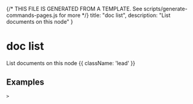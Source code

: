 {/* THIS FILE IS GENERATED FROM A TEMPLATE. See scripts/generate-commands-pages.js for more */}
    title: "doc list",
    description: "List documents on this node"
}

<div className='not-prose mb-5'>
    <Breadcrumbs pages={[
        { name: 'Commands', href: '/docs/commands', current: false },
        { name: 'doc list', href: '/docs/commands/doc-list', current: true },
    ]} />
</div>

# doc list

List documents on this node {{ className: 'lead' }}



## Examples

<CodeGroup title="SET">


```text {{ title: 'console' }}
> 
```






</CodeGroup>
